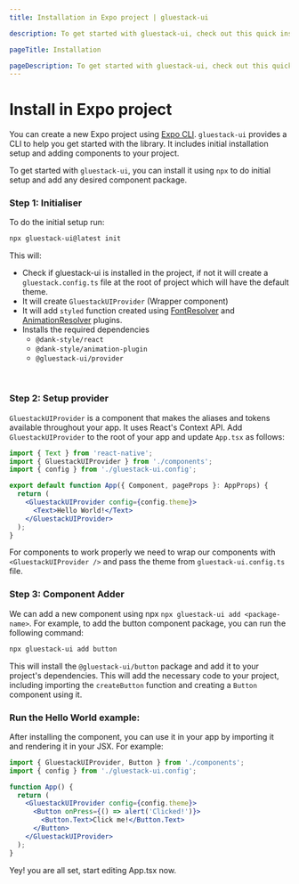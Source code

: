 ```yaml
---
title: Installation in Expo project | gluestack-ui

description: To get started with gluestack-ui, check out this quick installation guide. It provides simple steps to help you install and use the library in your projects..

pageTitle: Installation

pageDescription: To get started with gluestack-ui, check out this quick installation guide. It provides simple steps to help you install and use the library in your projects.
---
```




<Meta title="Getting Started/InstallInExpo" />

# Install in Expo project

You can create a new Expo project using [Expo CLI](https://docs.expo.dev/get-started/create-a-new-app/). `gluestack-ui` provides a CLI to help you get started with the library. It includes initial installation setup and adding components to your project.

To get started with `gluestack-ui`, you can install it using `npx` to do initial setup and add any desired component package.

### Step 1: Initialiser

To do the initial setup run:

```bash
npx gluestack-ui@latest init
```

This will:

- Check if gluestack-ui is installed in the project, if not it will create a `gluestack.config.ts` file at the root of project which will have the default theme.
- It will create `GluestackUIProvider` (Wrapper component)
- It will add `styled` function created using [FontResolver](https://dank.style/docs/plugins/fonts-plugin) and [AnimationResolver](https://dank.style/docs/plugins/animation-plugin) plugins.
- Installs the required dependencies
  - `@dank-style/react`
  - `@dank-style/animation-plugin`
  - `@gluestack-ui/provider`

<br />

### Step 2: Setup provider

`GluestackUIProvider` is a component that makes the aliases and tokens available throughout your app. It uses React's Context API. Add `GluestackUIProvider` to the root of your app and update `App.tsx` as follows:

```jsx
import { Text } from 'react-native';
import { GluestackUIProvider } from './components';
import { config } from './gluestack-ui.config';

export default function App({ Component, pageProps }: AppProps) {
  return (
    <GluestackUIProvider config={config.theme}>
      <Text>Hello World!</Text>
    </GluestackUIProvider>
  );
}
```

For components to work properly we need to wrap our components with `<GluestackUIProvider />` and pass the theme from `gluestack-ui.config.ts` file.

### Step 3: Component Adder

We can add a new component using npx `npx gluestack-ui add <package-name>`. For example, to add the button component package, you can run the following command:

```bash
npx gluestack-ui add button
```

This will install the `@gluestack-ui/button` package and add it to your project's dependencies. This will add the necessary code to your project, including importing the `createButton` function and creating a `Button` component using it.

### Run the Hello World example:

After installing the component, you can use it in your app by importing it and rendering it in your JSX. For example:

```jsx
import { GluestackUIProvider, Button } from './components';
import { config } from './gluestack-ui.config';

function App() {
  return (
    <GluestackUIProvider config={config.theme}>
      <Button onPress={() => alert('Clicked!')}>
        <Button.Text>Click me!</Button.Text>
      </Button>
    </GluestackUIProvider>
  );
}
```

Yey! you are all set, start editing App.tsx now.
